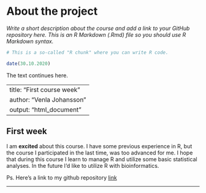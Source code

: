 
# About the project

*Write a short description about the course and add a link to your GitHub repository here. This is an R Markdown (.Rmd) file so you should use R Markdown syntax.*

```r
# This is a so-called "R chunk" where you can write R code.

date(30.10.2020)

```
The text continues here.

---
title: "First course week"
author: "Venla Johansson"
output: "html_document"
---

## First week

I am __excited__ about this course. I have some previous experience in R, but the course I participated in the last time, was too advanced for me. I hope that during this course I learn to manage R and utilize some basic statistical analyses. In the future I'd like to utilize R with bioinformatics.

Ps. Here's a link to my github repository [link](https://github.com/venlajohansson?tab=repositories)

***
